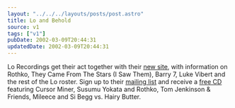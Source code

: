 ```yaml
---
layout: "../../../layouts/posts/post.astro"
title: Lo and Behold
source: v1
tags: ["v1"]
pubDate: 2002-03-09T20:44:31
updatedDate: 2002-03-09T20:44:31
---
```


Lo Recordings get their act together with their [new site][1], with information on Rothko, They Came From The Stars (I Saw Them), Barry 7, Luke Vibert and the rest of the Lo roster. Sign up to their [mailing list][2] and receive a [free CD][3] featuring Cursor Miner, Susumu Yokata and Rothko, Tom Jenkinson & Friends, Mileece and Si Begg vs. Hairy Butter.

[1]: http://www.lorecordings.com/ "no info the forthcoming Cursor Miner album, alas."
[2]: http://www.lorecordings.com/loandbehold/
[3]: http://www.lorecordings.com/various/behold.html "Lo and Behold"
